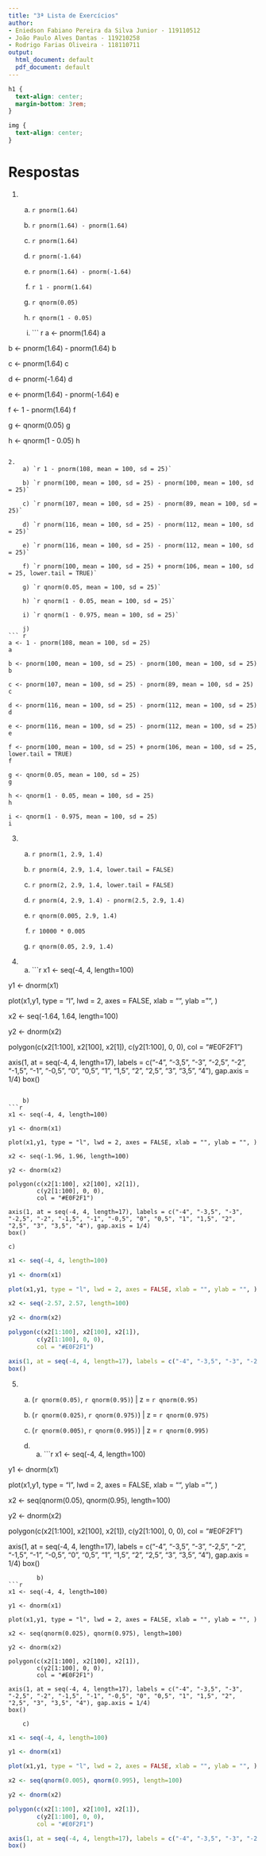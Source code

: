 ```yaml
---
title: "3ª Lista de Exercícios"
author:
- Eniedson Fabiano Pereira da Silva Junior - 119110512
- João Paulo Alves Dantas - 119210258
- Rodrigo Farias Oliveira - 118110711
output:
  html_document: default
  pdf_document: default
---
```


```css
h1 {
  text-align: center;
  margin-bottom: 3rem;
}

img {
  text-align: center;
}
```

# Respostas

1. 
    a) `r pnorm(1.64)`

    b) `r pnorm(1.64) - pnorm(1.64)`

    c) `r pnorm(1.64)`

    d) `r pnorm(-1.64)`

    e) `r pnorm(1.64) - pnorm(-1.64)`

    f) `r 1 - pnorm(1.64)`

    g) `r qnorm(0.05)`

    h) `r qnorm(1 - 0.05)`
    
    i) 
``` r
a <- pnorm(1.64)
a

b <- pnorm(1.64) - pnorm(1.64)
b

c <- pnorm(1.64)
c

d <- pnorm(-1.64)
d

e <- pnorm(1.64) - pnorm(-1.64)
e

f <- 1 - pnorm(1.64)
f

g <- qnorm(0.05)
g

h <- qnorm(1 - 0.05)
h 
```

2.  
    a) `r 1 - pnorm(108, mean = 100, sd = 25)`

    b) `r pnorm(100, mean = 100, sd = 25) - pnorm(100, mean = 100, sd = 25)`

    c) `r pnorm(107, mean = 100, sd = 25) - pnorm(89, mean = 100, sd = 25)`

    d) `r pnorm(116, mean = 100, sd = 25) - pnorm(112, mean = 100, sd = 25)`

    e) `r pnorm(116, mean = 100, sd = 25) - pnorm(112, mean = 100, sd = 25)`

    f) `r pnorm(100, mean = 100, sd = 25) + pnorm(106, mean = 100, sd = 25, lower.tail = TRUE)`

    g) `r qnorm(0.05, mean = 100, sd = 25)`

    h) `r qnorm(1 - 0.05, mean = 100, sd = 25)`
    
    i) `r qnorm(1 - 0.975, mean = 100, sd = 25)`
    
    j)
``` r
a <- 1 - pnorm(108, mean = 100, sd = 25)
a

b <- pnorm(100, mean = 100, sd = 25) - pnorm(100, mean = 100, sd = 25)
b

c <- pnorm(107, mean = 100, sd = 25) - pnorm(89, mean = 100, sd = 25)
c

d <- pnorm(116, mean = 100, sd = 25) - pnorm(112, mean = 100, sd = 25)
d

e <- pnorm(116, mean = 100, sd = 25) - pnorm(112, mean = 100, sd = 25)
e

f <- pnorm(100, mean = 100, sd = 25) + pnorm(106, mean = 100, sd = 25, lower.tail = TRUE)
f

g <- qnorm(0.05, mean = 100, sd = 25)
g

h <- qnorm(1 - 0.05, mean = 100, sd = 25)
h

i <- qnorm(1 - 0.975, mean = 100, sd = 25)
i
```

3.
    a) `r pnorm(1, 2.9, 1.4)`

    b) `r pnorm(4, 2.9, 1.4, lower.tail = FALSE)`

    c) `r pnorm(2, 2.9, 1.4, lower.tail = FALSE)`

    d) `r pnorm(4, 2.9, 1.4) - pnorm(2.5, 2.9, 1.4)`

    e) `r qnorm(0.005, 2.9, 1.4)`

    f) `r 10000 * 0.005`

    g) `r qnorm(0.05, 2.9, 1.4)`

4. 
    a)
```r

x1 <- seq(-4, 4, length=100)

y1 <- dnorm(x1)

plot(x1,y1, type = "l", lwd = 2, axes = FALSE, xlab = "", ylab = "", )

x2 <- seq(-1.64, 1.64, length=100)

y2 <- dnorm(x2)

polygon(c(x2[1:100], x2[100], x2[1]), 
        c(y2[1:100], 0, 0),
        col = "#E0F2F1")

axis(1, at = seq(-4, 4, length=17), labels = c("-4", "-3,5", "-3", "-2,5", "-2", "-1,5", "-1", "-0,5", "0", "0,5", "1", "1,5", "2", "2,5", "3", "3,5", "4"), gap.axis = 1/4)
box()
```

    b)
```r

x1 <- seq(-4, 4, length=100)

y1 <- dnorm(x1)

plot(x1,y1, type = "l", lwd = 2, axes = FALSE, xlab = "", ylab = "", )

x2 <- seq(-1.96, 1.96, length=100)

y2 <- dnorm(x2)

polygon(c(x2[1:100], x2[100], x2[1]), 
        c(y2[1:100], 0, 0),
        col = "#E0F2F1")

axis(1, at = seq(-4, 4, length=17), labels = c("-4", "-3,5", "-3", "-2,5", "-2", "-1,5", "-1", "-0,5", "0", "0,5", "1", "1,5", "2", "2,5", "3", "3,5", "4"), gap.axis = 1/4)
box()
```

    c)
```r

x1 <- seq(-4, 4, length=100)

y1 <- dnorm(x1)

plot(x1,y1, type = "l", lwd = 2, axes = FALSE, xlab = "", ylab = "", )

x2 <- seq(-2.57, 2.57, length=100)

y2 <- dnorm(x2)

polygon(c(x2[1:100], x2[100], x2[1]), 
        c(y2[1:100], 0, 0),
        col = "#E0F2F1")

axis(1, at = seq(-4, 4, length=17), labels = c("-4", "-3,5", "-3", "-2,5", "-2", "-1,5", "-1", "-0,5", "0", "0,5", "1", "1,5", "2", "2,5", "3", "3,5", "4"), gap.axis = 1/4)
box()
```

5.
    a) (`r qnorm(0.05)`, `r qnorm(0.95)`) | z = `r qnorm(0.95)`
    
    b) (`r qnorm(0.025)`, `r qnorm(0.975)`) | z = `r qnorm(0.975)`
    
    c) (`r qnorm(0.005)`, `r qnorm(0.995)`) | z = `r qnorm(0.995)`
    
    d)  
        a)  
```r

x1 <- seq(-4, 4, length=100)

y1 <- dnorm(x1)

plot(x1,y1, type = "l", lwd = 2, axes = FALSE, xlab = "", ylab = "", )

x2 <- seq(qnorm(0.05), qnorm(0.95), length=100)

y2 <- dnorm(x2)

polygon(c(x2[1:100], x2[100], x2[1]), 
        c(y2[1:100], 0, 0),
        col = "#E0F2F1")

axis(1, at = seq(-4, 4, length=17), labels = c("-4", "-3,5", "-3", "-2,5", "-2", "-1,5", "-1", "-0,5", "0", "0,5", "1", "1,5", "2", "2,5", "3", "3,5", "4"), gap.axis = 1/4)
box()
```
        b) 
```r

x1 <- seq(-4, 4, length=100)

y1 <- dnorm(x1)

plot(x1,y1, type = "l", lwd = 2, axes = FALSE, xlab = "", ylab = "", )

x2 <- seq(qnorm(0.025), qnorm(0.975), length=100)

y2 <- dnorm(x2)

polygon(c(x2[1:100], x2[100], x2[1]), 
        c(y2[1:100], 0, 0),
        col = "#E0F2F1")

axis(1, at = seq(-4, 4, length=17), labels = c("-4", "-3,5", "-3", "-2,5", "-2", "-1,5", "-1", "-0,5", "0", "0,5", "1", "1,5", "2", "2,5", "3", "3,5", "4"), gap.axis = 1/4)
box()
```
        c)  
```r

x1 <- seq(-4, 4, length=100)

y1 <- dnorm(x1)

plot(x1,y1, type = "l", lwd = 2, axes = FALSE, xlab = "", ylab = "", )

x2 <- seq(qnorm(0.005), qnorm(0.995), length=100)

y2 <- dnorm(x2)

polygon(c(x2[1:100], x2[100], x2[1]), 
        c(y2[1:100], 0, 0),
        col = "#E0F2F1")

axis(1, at = seq(-4, 4, length=17), labels = c("-4", "-3,5", "-3", "-2,5", "-2", "-1,5", "-1", "-0,5", "0", "0,5", "1", "1,5", "2", "2,5", "3", "3,5", "4"), gap.axis = 1/4)
box()
```
      